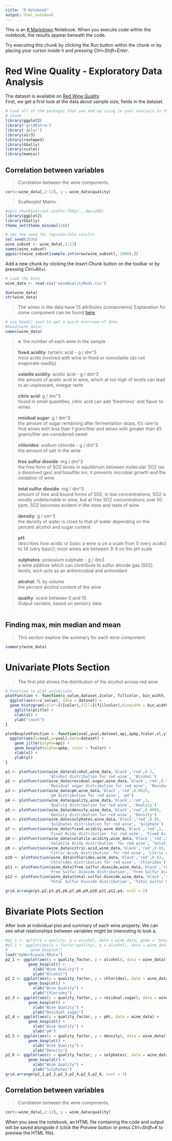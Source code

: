 ```yaml
---
title: "R Notebook"
output: html_notebook
---
```



This is an [R Markdown](http://rmarkdown.rstudio.com) Notebook. When you execute code within the notebook, the results appear beneath the code. 

Try executing this chunk by clicking the *Run* button within the chunk or by placing your cursor inside it and pressing *Ctrl+Shift+Enter*. 

 Red Wine Quality - Exploratory Data Analysis
========================================================

  The dataset is available on <a href="https://www.google.com/url?q=https://s3.amazonaws.com/udacity-hosted-downloads/ud651/wineQualityReds.csv&sa=D&ust=1498100528570000&usg=AFQjCNE9-Ke0SkkDr3IOsMsSI8FcAdvWUQ">Red Wine Quality</a>.<br>
First, we get a first look at the data about sample size, fields in the dataset.

```r
# Load all of the packages that you end up using in your analysis in this code
# chunk.
library(ggplot2)
library('gridExtra')
library('dplyr')
library(alr3)
library(reshape2)
library(GGally)
library(scales)
library(memisc)


```


## Correlation between variables
>Correlation between the wine components.<br>
```r
cor(x=wine_data[,2:12], y = wine_data$quality)
```
>
Scatterplot Matrix.
```r
#opts_chunk$set(out.width='750px', dpi=200)
library(ggplot2)
library(GGally)
theme_set(theme_minimal(20))

# set the seed for reproducible results
set.seed(1836)
wine_subset <- wine_data[,2:13]
names(wine_subset)
ggpairs(wine_subset[sample.int(nrow(wine_subset), 1000),])
```

Add a new chunk by clicking the *Insert Chunk* button on the toolbar or by pressing *Ctrl+Alt+I*.
```r
# Load the Data
wine_data <- read.csv('wineQualityReds.csv')
```

```r
dim(wine_data)
str(wine_data)
```

>The wines in the data have 13 attributes (components)
Explanation for some component can be found <a href="http://www.wineskills.co.uk/winemaking/winemaking-knowledge-base/chemical-composition">here</a>.<br>

```r

# use head() just to get a quick overview of data
#head(wine_data)
names(wine_data)

```


><b>x</b>: the number of each wine in the sample
<br><br>
<b>fixed.acidity</b>: tartaric acid - g / dm^3<br>
most acids involved with wine or fixed or nonvolatile (do not evaporate readily)
<br><br>
<b>volatile acidity</b>: acetic acid - g / dm^3<br>
the amount of acetic acid in wine, which at too high of levels can lead to an unpleasant, vinegar taste
<br><br>
<b>citric acid</b>: g / dm^3<br>
found in small quantities, citric acid can add 'freshness' and flavor to wines
<br><br>
<b>residual sugar</b>: g / dm^3<br>
the amount of sugar remaining after fermentation stops, it's rare to find wines with less than 1 gram/liter and wines with greater than 45 grams/liter are considered sweet
<br><br>
<b>chlorides</b>: sodium chloride - g / dm^3<br>
the amount of salt in the wine
<br><br>
<b>free sulfur dioxide</b>: mg / dm^3<br>
the free form of SO2 exists in equilibrium between molecular SO2 (as a dissolved gas) and bisulfite ion; it prevents microbial growth and the oxidation of wine
<br><br>
<b>total sulfur dioxide</b>: mg / dm^3<br>
amount of free and bound forms of S02; in low concentrations, SO2 is mostly undetectable in wine, but at free SO2 concentrations over 50 ppm, SO2 becomes evident in the nose and taste of wine
<br><br>
<b>density</b>: g / cm^3<br>
the density of water is close to that of water depending on the percent alcohol and sugar content
<br><br>
<b>pH</b>:<br>
describes how acidic or basic a wine is on a scale from 0 (very acidic) to 14 (very basic); most wines are between 3-4 on the pH scale
<br><br>
<b>sulphates</b>: potassium sulphate - g / dm3<br>
a wine additive which can contribute to sulfur dioxide gas (S02) levels, wich acts as an antimicrobial and antioxidant
<br><br>
<b>alcohol</b>: % by volume<br>
the percent alcohol content of the wine
<br><br>
<b>quality</b>: score between 0 and 10<br>
Output variable, based on sensory data
<br><br>


## Finding max, min median and mean
>This section explore the summary for each wine component.

```r

summary(wine_data)

```

# Univariate Plots Section

>The first plot shows the distribution of the alcohol across red wine
```r
# Function to plot univariate
plotFunction <- function(x_value,dataset,Icolor, fillcolor, bin_width, ptitle, xl){
  ggplot(aes(x=x_value), data = dataset) + 
  geom_histogram(color=I(Icolor),fill=I(fillcolor),binwidth = bin_width) +
    ggtitle(ptitle) +
    xlab(xl) +
    ylab("count")
}

plotBoxplotFunction <- function(xval,yval,dataset,apj,apbp,fcolor,xl,yl){
  ggplot(aes(x=xval,y=yval),data=dataset) +
    geom_jitter(alpha=apj) +
    geom_boxplot(alpha=apbp, color = fcolor) +
    xlab(xl) +
    ylab(yl)
}

```

```r
p1 <- plotFunction(wine_data$alcohol,wine_data,'black','red',0.2,
                   'Alcohol distribution for red wine', 'Alcohol')
p2 <- plotFunction(wine_data$residual.sugar,wine_data,'black','red',0.5,
                   'Residual sugar distribution for red wine', 'Residual Sugar')
p3 <- plotFunction(wine_data$pH,wine_data,'black','red',0.0625,
                   'pH distribution for red wine', 'pH')
p4 <- plotFunction(wine_data$quality,wine_data,'black','red',1,
                   'Quality distribution for red wine', 'Quality')
p5 <- plotFunction(wine_data$density,wine_data,'black','red',0.0005,
                   'Density distribution for red wine', 'Density')
p6 <- plotFunction(wine_data$sulphates,wine_data,'black','red',0.05,
                   'Sulphates distribution for red wine', 'Sulphate')
p7 <- plotFunction(wine_data$fixed.acidity,wine_data,'black','red',1,
                   'Fixed Acidy distribution  for red wine', 'Fixed Acidy')
p8 <- plotFunction(wine_data$volatile.acidity,wine_data,'black','red',0.05,
                   'Volatile Acidy distribution  for red wine', 'Volatile Acidy')
p9 <- plotFunction(wine_data$citric.acid,wine_data,'black','red',0.05,
                   'Citric Acidy distribution  for red wine', 'Citric Acidy')
p10 <- plotFunction(wine_data$chlorides,wine_data,'black','red',0.02,
                   'Chlorides distribution for red wine', 'Chlorides')
p11 <- plotFunction(wine_data$free.sulfur.dioxide,wine_data,'black','red',5,
                   'Free Sulfur Dioxide distribution', 'Free Sulfur Dioxide')
p12 <- plotFunction(wine_data$total.sulfur.dioxide,wine_data,'black','red',5,
                   'Total Sulfur Dioxide distribution', 'Total Sulfur Dioxide')

grid.arrange(p1,p2,p3,p5,p6,p7,p8,p9,p10,p11,p12,p4, ncol = 2)

```

# Bivariate Plots Section

After look at individual plot and summary of each wine property. We can see what relationships between variables might be interesting to look a.

```r
#p2_1 <- qplot(x = quality, y = alcohol, data = wine_data, geom = 'boxplot', group = quality)
#p2_1 <- ggplot(aes(x = factor(quality), y = alcohol), data = wine_data) +
#          geom_boxplot()
load("myWorkspace.RData")
p2_1 <- ggplot(aes(x = quality_factor, y = alcohol), data = wine_data) +
          geom_boxplot() +
            xlab("Wine Quality") +
            ylab("Alcohol")
p2_2 <- ggplot(aes(x = quality_factor, y = chlorides), data = wine_data) +
          geom_boxplot() +
            xlab("Wine Quality") +
            ylab("Chlorides")
p2_3 <- ggplot(aes(x = quality_factor, y = residual.sugar), data = wine_data) +
          geom_boxplot() +
            xlab("Wine Quality") +
            ylab("Residual sugar")
p2_4 <- ggplot(aes(x = quality_factor, y = pH), data = wine_data) +
          geom_boxplot() +
            xlab("Wine Quality") +
            ylab("pH")
p2_5 <- ggplot(aes(x = quality_factor, y = density), data = wine_data) +
          geom_boxplot() +
            xlab("Wine Quality") +
            ylab("Density")
p2_6 <- ggplot(aes(x = quality_factor, y = sulphates), data = wine_data) +
          geom_boxplot() +
            xlab("Wine Quality") +
            ylab("Sulphates")
grid.arrange(p2_1,p2_2,p2_3,p2_4,p2_5,p2_6, ncol = 3)
```


## Correlation between variables
>Correlation between the wine components.
```r
cor(x=wine_data[,2:12], y = wine_data$quality)
```

>


When you save the notebook, an HTML file containing the code and output will be saved alongside it (click the *Preview* button or press *Ctrl+Shift+K* to preview the HTML file).
